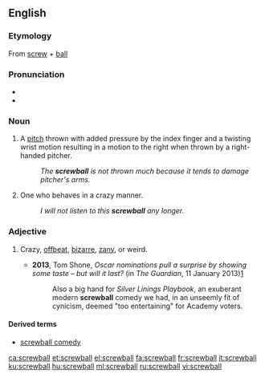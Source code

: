 ==English==

===Etymology===
From [[screw]] + [[ball]]

===Pronunciation===
*{{IPA|/ˈskruːbɔːl/|lang=en}}
*{{audio|en-us-screwball.ogg|Audio (US)|lang=en}}

===Noun===
{{en-noun}}

# {{context|baseball|lang=en}} A [[pitch]] thrown with added pressure by the index finger and a twisting wrist motion resulting in a motion to the right when thrown by a right-handed pitcher.
#: ''The '''screwball''' is not thrown much because it tends to damage pitcher's arms.''
# {{context|US|lang=en}} One who behaves in a crazy manner.
#: ''I will not listen to this '''screwball''' any longer.''

===Adjective===
{{en-adj}}

# {{context|originally US|lang=en}} Crazy, [[offbeat]], [[bizarre]], [[zany]], or weird.
#* '''2013''', Tom Shone, ''Oscar nominations pull a surprise by showing some taste – but will it last?'' (in ''The Guardian'', 11 January 2013)[http://www.guardian.co.uk/film/filmblog/2013/jan/11/oscar-nominations-surprise-taste]
#*: Also a big hand for ''Silver Linings Playbook'', an exuberant modern '''screwball''' comedy we had, in an unseemly fit of cynicism, deemed "too entertaining" for Academy voters.

====Derived terms====
* [[screwball comedy]]

[[ca:screwball]]
[[et:screwball]]
[[el:screwball]]
[[fa:screwball]]
[[fr:screwball]]
[[it:screwball]]
[[ku:screwball]]
[[hu:screwball]]
[[ml:screwball]]
[[ru:screwball]]
[[vi:screwball]]